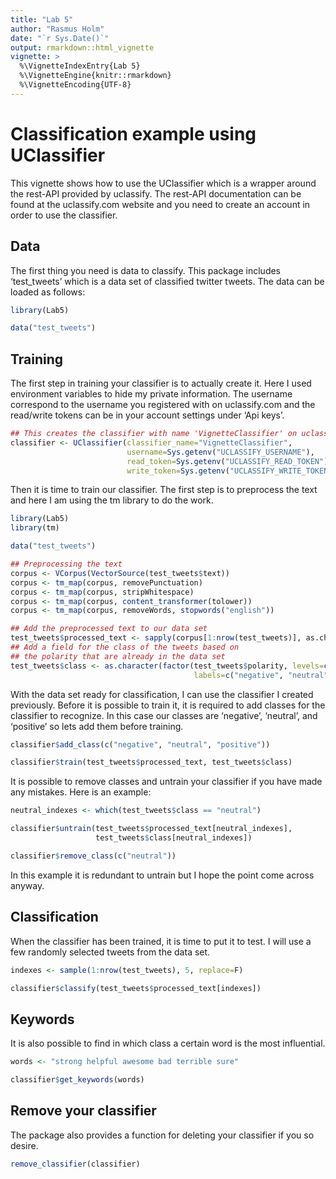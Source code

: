 ```yaml
---
title: "Lab 5"
author: "Rasmus Holm"
date: "`r Sys.Date()`"
output: rmarkdown::html_vignette
vignette: >
  %\VignetteIndexEntry{Lab 5}
  %\VignetteEngine{knitr::rmarkdown}
  %\VignetteEncoding{UTF-8}
---
```


# Classification example using UClassifier

This vignette shows how to use the UClassifier which is a wrapper around the rest-API provided by uclassify. The rest-API documentation can be found at the uclassify.com website and you need to create an account in order to use the classifier.

## Data

The first thing you need is data to classify. This package includes 'test_tweets' which is a data set of classified twitter tweets. The data can be loaded as follows:

```r
library(Lab5)

data("test_tweets")
```


## Training

The first step in training your classifier is to actually create it. Here I used environment variables to hide my private information. The username correspond to the username you registered with on uclassify.com and the read/write tokens can be in your account settings under 'Api keys'.

```r
## This creates the classifier with name 'VignetteClassifier' on uclassify.com's server.
classifier <- UClassifier(classifier_name="VignetteClassifier",
                          username=Sys.getenv("UCLASSIFY_USERNAME"),
                          read_token=Sys.getenv("UCLASSIFY_READ_TOKEN"),
                          write_token=Sys.getenv("UCLASSIFY_WRITE_TOKEN"))
```

Then it is time to train our classifier. The first step is to preprocess the text and here I am using the tm library to do the work.

```r
library(Lab5)
library(tm)

data("test_tweets")

## Preprocessing the text
corpus <- VCorpus(VectorSource(test_tweets$text))
corpus <- tm_map(corpus, removePunctuation)
corpus <- tm_map(corpus, stripWhitespace)
corpus <- tm_map(corpus, content_transformer(tolower))
corpus <- tm_map(corpus, removeWords, stopwords("english"))

## Add the preprocessed text to our data set
test_tweets$processed_text <- sapply(corpus[1:nrow(test_tweets)], as.character)
## Add a field for the class of the tweets based on
## the polarity that are already in the data set
test_tweets$class <- as.character(factor(test_tweets$polarity, levels=c(0, 2, 4),
                                         labels=c("negative", "neutral", "positive")))
```

With the data set ready for classification, I can use the classifier I created previously. Before it is possible to train it, it is required to add classes for the classifier to recognize. In this case our classes are 'negative', 'neutral', and 'positive' so lets add them before training.

```r
classifier$add_class(c("negative", "neutral", "positive"))

classifier$train(test_tweets$processed_text, test_tweets$class)
```

It is possible to remove classes and untrain your classifier if you have made any mistakes. Here is an example:

```r
neutral_indexes <- which(test_tweets$class == "neutral")

classifier$untrain(test_tweets$processed_text[neutral_indexes],
                   test_tweets$class[neutral_indexes])

classifier$remove_class(c("neutral"))
```

In this example it is redundant to untrain but I hope the point come across anyway.

## Classification

When the classifier has been trained, it is time to put it to test. I will use a few randomly selected tweets from the data set.

```r
indexes <- sample(1:nrow(test_tweets), 5, replace=F)

classifier$classify(test_tweets$processed_text[indexes])
```

## Keywords

It is also possible to find in which class a certain word is the most influential.

```r
words <- "strong helpful awesome bad terrible sure"

classifier$get_keywords(words)
```

## Remove your classifier

The package also provides a function for deleting your classifier if you so desire.

```r
remove_classifier(classifier)
```
